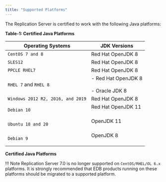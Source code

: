 ```yaml
---
title: "Supported Platforms"
---
```


The Replication Server is certified to work with the following Java platforms:

**Table-1: Certified Java Platforms**

| **Operating Systems**                   | **JDK Versions**                                                                                                          |
| --------------------------------------- | ------------------------------------------------------------------------------------------------------------------------- |
| `CentOS 7 and 8`<br />                  | Red Hat OpenJDK 8     <br />                                                                                              |
| `SLES12`<br />                          | Red Hat OpenJDK 8     <br />                                                                                              |
| `PPCLE RHEL7`                           | Red Hat OpenJDK 8     <br />                                                                           |
| `RHEL 7` and `RHEL 8`<br />                |  -   Red Hat OpenJDK 8     <br /> <br /> -   Oracle JDK 8     <br />                                                      |
| `Windows 2012 R2, 2016, and 2019`<br /> | Red Hat OpenJDK 8     <br />                                                                                       |
| `Debian 10`                             | Red Hat OpenJDK 11<br /><br />                                                                          |
| `Ubuntu 18 and 20`                      | OpenJDK 11<br /><br />                                                          |               
| `Debian 9`                              | OpenJDK 8<br /><br />                                                                   |               

**Certified Java Platforms**

!!! Note
    Replication Server 7.0 is no longer supported on `CentOS/RHEL/OL 6.x` platforms. It is strongly recommended that EDB products running on these platforms should be migrated to a supported platform.
